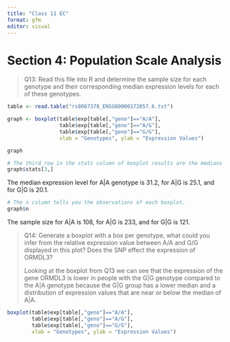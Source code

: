 ```yaml
---
title: "Class 11 EC"
format: gfm
editor: visual
---
```


# Section 4: Population Scale Analysis

> Q13: Read this file into R and determine the sample size for each genotype and their corresponding median expression levels for each of these genotypes.

```r
table <- read.table("rs8067378_ENSG00000172057.6.txt")
```

```r
graph <- boxplot(table$exp[table[,"geno"]=="A/A"], 
                 table$exp[table[,"geno"]=="A/G"], 
                 table$exp[table[,"geno"]=="G/G"], 
                 xlab = "Genotypes", ylab = "Expression Values")

graph
```

```r
# The third row in the stats column of boxplot results are the medians of each genotype. 
graph$stats[3,]
```

The median expression level for A\|A genotype is 31.2, for A\|G is 25.1, and for G\|G is 20.1.

```r
# The n column tells you the observations of each boxplot.
graph$n
```

The sample size for A\|A is 108, for A\|G is 233, and for G\|G is 121.

> Q14: Generate a boxplot with a box per genotype, what could you infer from the relative expression value between A/A and G/G displayed in this plot? Does the SNP effect the expression of ORMDL3?
>
> Looking at the boxplot from Q13 we can see that the expression of the gene ORMDL3 is lower in people with the G\|G genotype compared to the A\|A genotype because the G\|G group has a lower median and a distribution of expression values that are near or below the median of A\|A.

```r
boxplot(table$exp[table[,"geno"]=="A/A"], 
        table$exp[table[,"geno"]=="A/G"], 
        table$exp[table[,"geno"]=="G/G"], 
        xlab = "Genotypes", ylab = "Expression Values")

```
